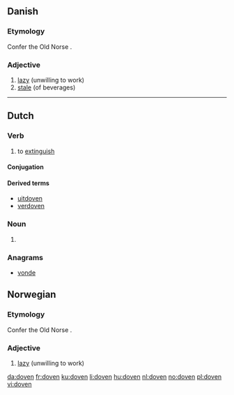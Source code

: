 ==Danish==

===Etymology===
Confer the Old Norse {{term|dofinn||dead|lang=non}}.

===Adjective===
{{head|da|adjective|neuter|dovent|plural and definite|dovne|[[Appendix:Glossary#comparative|comparative]]|dovnere|[[Appendix:Glossary#superlative|superlative]]|dovnest}}

# [[lazy]] (unwilling to work)
# [[stale]] (of beverages)

----

==Dutch==

===Verb===
{{nl-verb|wk-d}}

# to [[extinguish]]

====Conjugation====
{{nl-conj-wk|doof|dove|dt=d}}

====Derived terms====
* [[uitdoven]]
* [[verdoven]]

===Noun===
{{head|nl}}

# {{nl-noun-form|pl=1|dove#Dutch|dove}}

===Anagrams===
* [[vonde#Dutch|vonde]]

==Norwegian==

===Etymology===
Confer the Old Norse {{term|dofinn||dead|lang=non}}.

===Adjective===
{{head|no|adjective|neuter|dovent|plural and definite|dovne|[[Appendix:Glossary#comparative|comparative]]|dovnere|[[Appendix:Glossary#superlative|superlative]]|dovnest}}

# [[lazy]] (unwilling to work)

[[da:doven]]
[[fr:doven]]
[[ku:doven]]
[[li:doven]]
[[hu:doven]]
[[nl:doven]]
[[no:doven]]
[[pl:doven]]
[[vi:doven]]